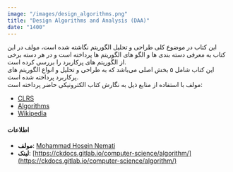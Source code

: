 ```yaml
---
image: "/images/design_algorithms.png"
title: "Design Algorithms and Analysis (DAA)"
date: "1400"
---
```


این کتاب در موضوع کلی طراحی و تحلیل الگوریتم نگاشته شده است، مولف در این کتاب به معرفی دسته بندی ها و الگو های الگوریتم ها پرداخته است و در هر دسته برخی از الگوریتم های پرکاربرد را بررسی کرده است. <br />
این کتاب شامل ۵ بخش اصلی می‌باشد که به طراحی و تحلیل و انواع الگوریتم های پرکاربرد پرداخته شده است. <br />
مولف با استفاده از منابع ذیل به نگارش کتاب الکترونیکی حاضر پرداخته است:

-   [CLRS](https://www.amazon.com/Introduction-Algorithms-3rd-MIT-Press/dp/0262033844)
-   [Algorithms](https://www.amazon.com/Algorithms-4th-Robert-Sedgewick/dp/032157351X)
-   [Wikipedia](https://en.wikipedia.org/wiki/Data_structure)

#### اطلاعات

-   **مولف**: [Mohammad Hosein Nemati](https://www.linkedin.com/in/mohammad-hosein-nemati-665b1813b/)
-   **لینک**: [https://ckdocs.gitlab.io/computer-science/algorithm/](https://ckdocs.gitlab.io/computer-science/algorithm/)
